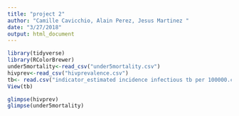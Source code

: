 ```yaml
---
title: "project 2"
author: "Camille Cavicchio, Alain Perez, Jesus Martinez "
date: "3/27/2018"
output: html_document
---
```


```r
library(tidyverse)
library(RColorBrewer)
under5mortality<-read_csv("under5mortality.csv")
hivprev<-read_csv("hivprevalence.csv")
tb<- read.csv("indicator_estimated incidence infectious tb per 100000.csv") 
View(tb)
```


```r
glimpse(hivprev)
glimpse(under5mortality)
```
